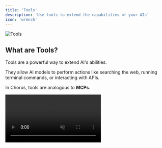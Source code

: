 ```yaml
---
title: 'Tools'
description: 'Use tools to extend the capabilities of your AIs'
icon: 'wrench'
---
```


<img src="/images/tools-picker.png" alt="Tools" className="rounded-xl" />

## What are Tools? 


Tools are a powerful way to extend AI's abilities.

They allow AI models to perform actions like searching the web, running terminal commands, or interacting with APIs. 

In Chorus, tools are analogous to **MCPs**. 

<video src="https://meltylabs.fly.storage.tigris.dev/ChorusTools.mp4" controls autoplay muted loop alt="Tools" className="rounded-xl" />

Out of the box, Chorus has access to:

- Web: search the web for information
- Terminal: run terminal commands
- Image Generator: generate images with `gpt-image-1`
- GitHub: manage repos, code, issues, and PRs

## When to Use Tools 

Use tools when you want the AI to have access to external data or APIs. For example, searching the web for current stock prices, pulling in data from a third-party like Stripe, or reading a local file. 

We're constantly experimenting with tool usage at Chorus. Here's a short video with more on how we use them: 

For example, you can use the `Web` and `Terminal` tools in combination to search the web and download information. 

<video src="https://meltylabs.fly.storage.tigris.dev/ChorusTweet.mp4" controls alt="Web and Terminal" className="rounded-xl" />

Or the `GitHub` tool to manage your GitHub repos, code, issues, and PRs:

<video src="https://meltylabs.fly.storage.tigris.dev/ChorusGithub.mp4" controls alt="GitHub" className="rounded-xl" />

Or the `replicate` custom MCP to generate images:

<video src="https://meltylabs.fly.storage.tigris.dev/ChorusReplicate.mp4" controls alt="Replicate" className="rounded-xl" />


## How to Use Tools

To use tools in a chat, simply click the `Tools` button in the message composer, or press <kbd>⌘</kbd> + <kbd>T</kbd> to open the tool selector.

From there, you can select the tool(s) you'd like to enable. 

<Note>
    Just because a tool is available doesn't mean it will be used. The AI will only use tools if it feels it's necessary to do so. 
</Note>

<img src="/images/tools.png" alt="Tools" />



### How to Integrate Custom Tools / Local or Remote MCPs 

MCPs are easy to add to Chorus. Here's a demo:

<video src="https://meltylabs.fly.storage.tigris.dev/ChorusMCP.mp4" controls alt="Add Custom MCP" />

Select the `Add Custom MCP` button in the tools picker or go to `Settings` -> `Connections` to manage your MCPs.

You can also add a custom **local** or **remote** MCP to Chorus by clicking `Add Remote MCP` or `Add Local MCP` in settings. 

Once you follow the on-screen prompts, you'll be able to run your custom MCP. 

<Note>
    If you're using a remote MCP, you'll need to run `mcp-remote` locally to form a connection for Chorus to use. 
    You can find the `mcp-remote` binary in the `mcp-remote` directory of your Chorus installation. 
</Note>


## Import MCPs from Claude Desktop

Chorus can import MCPs from Claude Desktop in 1 click.

Go to `Settings` -> `Connections` and click `Import from Claude Desktop`.